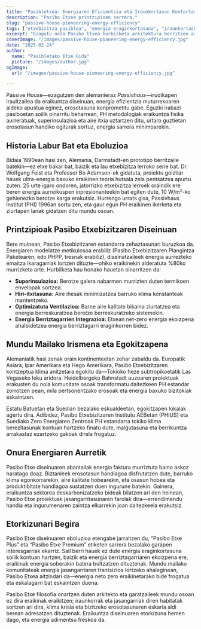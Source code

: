 ```yaml
---
title: "Pasibletxea: Energiaren Eficientzia eta Iraunkortasun Komfortaren Aitzindaria"
description: "Pasibo Etxea printzipioen sarrera."
slug: "passive-house-pioneering-energy-efficiency"
tags: ["etxebizitza pasiblea", "energia eraginkortasuna", "iraunkortasuna", "sare-zero"]
excerpt: "Ezagutu nola Pasibo Etxea hurbilketa arkitektura berritzen ari den—bulegoko erosotasun handiagoa, energia erabilera nabarmen murriztua eta karbono isuriak nabarmen murriztea eskaintzen du, eraikin mota edo klima edozein dela ere."
coverImage: "/images/passive-house-pioneering-energy-efficiency.jpg"
date: "2025-02-24"
author:
  name: "Pasibletako Etxe Gida"
  picture: "/images/author.jpg"
ogImage:
  url: "/images/passive-house-pioneering-energy-efficiency.jpg"

---
```

Passive House—ezagutzen den alemanieraz *Passivhaus*—irudikapen iraultzailea da eraikuntza diseinuan, energia efizientzia muturrekoaren aldeko apustua eginez, erosotasuna konprometitu gabe. Eguzki irabazi pasiboetan soilik oinarritu beharrean, PH metodologiak eraikuntza fisika aurreratuak, superinsulazioa eta aire itxia uztartzen ditu, urtaro guztietan erosotasun handiko egiturak sortuz, energia sarrera minimoarekin.

## Historia Labur Bat eta Eboluzioa

Bidaia 1990ean hasi zen, Alemania, Darmstadt-en prototipo berritzaile batekin—ez etxe bakar bat, baizik eta lau etxebizitza lerroko serie bat. Dr. Wolfgang Feist eta Professor Bo Adamson-ek gidatuta, proiektu goiztiar hauek ultra-energia baxuko eraikinen teoria hutsala zela pentsatzea apurtu zuten. 25 urte igaro ondoren, jatorrizko etxebizitza lerroek oraindik ere beren energia aurreikuspen inpresionanteekin bat egiten dute, 10 W/m²-ko gehienezko berotze karga erakutsiz. Hurrengo urrats gisa, Passivhaus Institut (PHI) 1996an sortu zen, eta gaur egun PH eraikinen ikerketa eta ziurtapen lanak gidatzen ditu mundu osoan.
## Printzipioak Pasibo Etxebizitzaren Diseinuan

Bere muinean, Pasibo Etxebizitzaren estandarra zehaztasunari buruzkoa da. Energiaren modelatze metikulosoa erabiliz (Pasibo Etxebizitzaren Plangintza Paketearen, edo PHPP, tresnak erabiliz), diseinatzaileek energia aurrezteko emaitza ikaragarriak lortzen dituzte—ohiko eraikinekin alderatuta %80ko murrizketa arte. Hurbilketa hau honako hauetan oinarritzen da:
- **Superinsulazioa:** Berotze galera nabarmen murrizten duten termikoen envelopak sortzea.
- **Hiri-itxitasuna:** Aire ihesak minimizatzea barruko klima konstanteak mantentzeko.
- **Optimizatuta Ventilazioa:** Barne aire kalitate bikaina ziurtatzea eta energia berreskuratzea berotze berreskuratzeko sistemekin.
- **Energia Berriztagarrien Integrazioa:** Etxean net-zero energia ekoizpena ahalbidetzea energia berriztagarri eraginkorren bidez.

## Mundu Mailako Irismena eta Egokitzapena

Alemaniatik hasi zenak orain kontinenteetan zehar zabaldu da. Europatik Asiara, Ipar Amerikara eta Hego Amerikara, Pasibo Etxebizitzaren kontzeptua klima anitzetara egokitu da—Tokioko heze subtropikoetatik Las Vegaseko leku aridora. Heidelbergeko Bahnstadt auzoaren proiektuak erakusten du nola komunitate osoak transformatu daitezkeen PH estandar zorrotzen pean, mila pertsonentzako erosoak eta energia baxuko bizitokiak eskaintzen.

Estatu Batuetan eta Suedian bezalako eskualdeetan, egokitzapen lokalak agertu dira. Adibidez, Pasibo Etxebizitzaren Institutu AEBetan (PHIUS) eta Suediako Zero Energiaren Zentroak PH estandarra tokiko klima berezitasunak kontuan hartzeko finatu dute, malgutasuna eta berrikuntza arrakastaz ezartzeko gakoak direla frogatuz.
## Onura Energiaren Aurretik

Pasibo Etxe diseinuaren abantailak energia faktura murriztuta baino askoz haratago doaz. Biztanleek erosotasun handiagoa disfrutatzen dute, barruko klima egonkorrarekin, aire kalitate hobearekin, eta osasun hobea eta produktibitate handiagoa sustatzen duen ingurune batekin. Gainera, eraikuntza sektorea deskarbonizatzeko bideak bilatzen ari den heinean, Pasibo Etxe proiektuak jasangarritasunaren farolak dira—errendimendu handia eta ingurumenaren zaintza elkarrekin joan daitezkeela erakutsiz.

## Etorkizunari Begira

Pasibo Etxe diseinuaren eboluzioa etengabe jarraitzen du, “Pasibo Etxe Plus” eta “Pasibo Etxe Premium” etiketen sarrera bezalako garapen interesgarriak ekarriz. Sail berri hauek ez dute energia eraginkortasuna soilik kontuan hartzen, baizik eta energia berriztagarriaren ekoizpena ere, eraikinak energia soberakin batera bultzatzen dituztenak. Mundu mailako komunitateak energia jasangarriaren trantsizioa lortzeko ahaleginean, Pasibo Etxea aitzindari da—energia neto zero eraikinetarako bide frogatua eta eskalagarri bat eskaintzen duena.

Pasibo Etxe filosofia onartzen duten arkitekto eta garatzaileek mundu osoan ez dira eraikinak eraikitzen; iraunkorrak eta jasangarriak diren habitatak sortzen ari dira, klima krisia eta bizitzeko erosotasunaren eskaria aldi berean adresatzen dituztenak. Eraikuntza diseinuaren etorkizuna hemen dago, eta energia adimentsu freskoa da.
